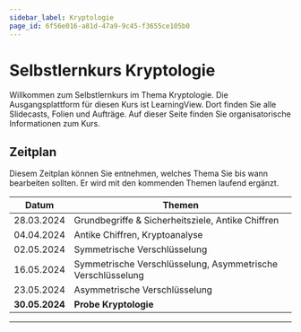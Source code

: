 ```yaml
---
sidebar_label: Kryptologie
page_id: 6f56e016-a81d-47a9-9c45-f3655ce105b0
---
```


# Selbstlernkurs Kryptologie
Willkommen zum Selbstlernkurs im Thema Kryptologie. Die Ausgangsplattform für diesen Kurs ist LearningView. Dort finden Sie alle Slidecasts, Folien und Aufträge. Auf dieser Seite finden Sie organisatorische Informationen zum Kurs.

## Zeitplan
Diesem Zeitplan können Sie entnehmen, welches Thema Sie bis wann bearbeiten sollten. Er wird mit den kommenden Themen laufend ergänzt.

| Datum          | Themen                                                      |
|----------------|-------------------------------------------------------------|
| 28.03.2024     | Grundbegriffe & Sicherheitsziele, Antike Chiffren           |
| 04.04.2024     | Antike Chiffren, Kryptoanalyse                              |
| 02.05.2024     | Symmetrische Verschlüsselung                                |
| 16.05.2024     | Symmetrische Verschlüsselung, Asymmetrische Verschlüsselung |
| 23.05.2024     | Asymmetrische Verschlüsselung                               |
| **30.05.2024** | **Probe Kryptologie**                                       |

---
